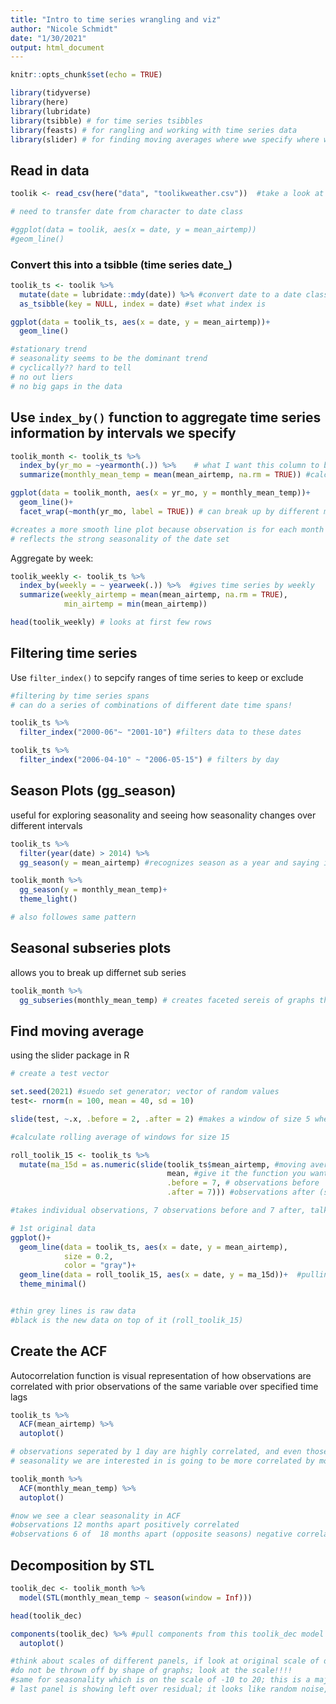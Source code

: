 ```yaml
---
title: "Intro to time series wrangling and viz"
author: "Nicole Schmidt"
date: "1/30/2021"
output: html_document
---
```


```r
knitr::opts_chunk$set(echo = TRUE)

library(tidyverse)
library(here)
library(lubridate)
library(tsibble) # for time series tsibbles
library(feasts) # for rangling and working with time series data
library(slider) # for finding moving averages where wwe specify where windoes are

```

## Read in data

```r

toolik <- read_csv(here("data", "toolikweather.csv"))  #take a look at column specification when reading in data to see what class the columns are.

# need to transfer date from character to date class

#ggplot(data = toolik, aes(x = date, y = mean_airtemp))
#geom_line()

```

### Convert this into a tsibble  (time series date_)

```r

toolik_ts <- toolik %>% 
  mutate(date = lubridate::mdy(date)) %>% #convert date to a date class (currently in mdy format)
  as_tsibble(key = NULL, index = date) #set what index is 

```

```r
ggplot(data = toolik_ts, aes(x = date, y = mean_airtemp))+
  geom_line()

#stationary trend
# seasonality seems to be the dominant trend
# cyclically?? hard to tell
# no out liers
# no big gaps in the data 

```

## Use `index_by()` function to aggregate time series information by intervals we specify 

```r

toolik_month <- toolik_ts %>% 
  index_by(yr_mo = ~yearmonth(.)) %>%    # what I want this column to be that this aggregated time index will be called in output table. aggregate by year and month (function og year month) and aggregate accross entire index of time series, split up into groups by year and month 
  summarize(monthly_mean_temp = mean(mean_airtemp, na.rm = TRUE)) #calcualte that mean of daily mean temp 

ggplot(data = toolik_month, aes(x = yr_mo, y = monthly_mean_temp))+
  geom_line()+
  facet_wrap(~month(yr_mo, label = TRUE)) # can break up by different months or year 

#creates a more smooth line plot because observation is for each month and not each dy
# reflects the strong seasonality of the date set

```

Aggregate by week:

```r
toolik_weekly <- toolik_ts %>% 
  index_by(weekly = ~ yearweek(.)) %>%  #gives time series by weekly 
  summarize(weekly_airtemp = mean(mean_airtemp, na.rm = TRUE),
            min_airtemp = min(mean_airtemp))

head(toolik_weekly) # looks at first few rows
```

## Filtering time series 

Use `filter_index()` to sepcify ranges of time series to keep or exclude 

```r
#filtering by time series spans
# can do a series of combinations of different date time spans! 

toolik_ts %>% 
  filter_index("2000-06"~ "2001-10") #filters data to these dates

```

```r

toolik_ts %>% 
  filter_index("2006-04-10" ~ "2006-05-15") # filters by day 

```

## Season Plots  (gg_season)
useful for exploring seasonality and seeing how seasonality changes over different intervals 

```r

toolik_ts %>% 
  filter(year(date) > 2014) %>% 
  gg_season(y = mean_airtemp) #recognizes season as a year and saying i will plot daily temps for each year as a separate series; helps capture what is changing in seasonaity accross different years' this is same pattern accross different years; could look at fish passage through a dam; over the last 20 years we have seen this big drop in a peak where we used to see these big peaks . 

toolik_month %>% 
  gg_season(y = monthly_mean_temp)+
  theme_light()

# also followes same pattern 

```

## Seasonal subseries plots
allows you to break up differnet sub series
```r
toolik_month %>% 
  gg_subseries(monthly_mean_temp) # creates faceted sereis of graphs that contain monthly mean temperature for various years and is split up by month. 
```
## Find moving average

using the slider package in R

```r
# create a test vector 

set.seed(2021) #suedo set generator; vector of random values 
test<- rnorm(n = 100, mean = 40, sd = 10)

slide(test, ~.x, .before = 2, .after = 2) #makes a window of size 5 where it makes central value an extends to 2 values befpre it and 2 values after it 
```

```r

#calculate rolling average of windows for size 15

roll_toolik_15 <- toolik_ts %>%    
  mutate(ma_15d = as.numeric(slide(toolik_ts$mean_airtemp, #moving average 15 day, makes a numeric vector and not a list; slide creates a moving window(slide along toolik data set -> mean air temp column )
                                   mean, #give it the function you want to apply
                                   .before = 7, # observations before 
                                   .after = 7))) #observations after (symmetric)

#takes individual observations, 7 observations before and 7 after, talking mean of all observations returning mean value for air temp variable as a vector in new column ma_15d

# 1st original data 
ggplot()+
  geom_line(data = toolik_ts, aes(x = date, y = mean_airtemp),
            size = 0.2, 
            color = "gray")+
  geom_line(data = roll_toolik_15, aes(x = date, y = ma_15d))+  #pulling in the other data frame (can combine many data frames into single graphic as long as they are compatabli)
  theme_minimal()


#thin grey lines is raw data
#black is the new data on top of it (roll_toolik_15)
```

## Create the ACF

Autocorrelation function is visual representation of how observations are correlated with prior observations of the same variable over specified time lags 

```r

toolik_ts %>% 
  ACF(mean_airtemp) %>% 
  autoplot()

# observations seperated by 1 day are highly correlated, and even those sperated by 21 days are positively correlated.
# seasonality we are interested in is going to be more correlated by month. look at month 

toolik_month %>% 
  ACF(monthly_mean_temp) %>% 
  autoplot()

#now we see a clear seasonality in ACF 
#observations 12 months apart positively correlated
#observations 6 of  18 months apart (opposite seasons) negative correlation 


```
## Decomposition by STL

```r

toolik_dec <- toolik_month %>% 
  model(STL(monthly_mean_temp ~ season(window = Inf)))

head(toolik_dec)

components(toolik_dec) %>% #pull components from this toolik_dec model and use autop;ot
  autoplot()

#think about scales of different panels, if look at original scale of data it has a range of about 40; if you look at trend panel it might be tempting to say wow that's changing, but if you look at the y axis scales as free this means it is not plotted on same y axis scales; 
#do not be thrown off by shape of graphs; look at the scale!!!!
#same for seasonality which is on the scale of -10 to 20; this is a major component of the original data; seasonality is the major feature of this time series data
# last panel is showing left over residual; it looks like random noise, there is not additional cyclically 

```

